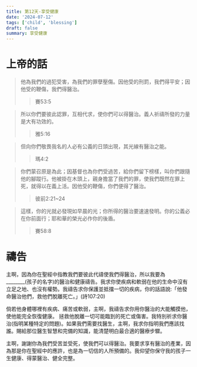 ```yaml
---
title: 第12天-享受健康
date: '2024-07-12'
tags: ['child', 'blessing']
draft: false
summary: 享受健康
---
```


# 上帝的話

> 他為我們的過犯受害，為我們的罪孽壓傷。因他受的刑罰，我們得平安；因他受的鞭傷，我們得醫治。
>> 賽53:5

> 所以你們要彼此認罪，互相代求，使你們可以得醫治。義人祈禱所發的力量是大有功效的。
>> 雅5:16

> 但向你們敬畏我名的人必有公義的日頭出現，其光線有醫治之能。
>> 瑪4:2

> 你們蒙召原是為此；因基督也為你們受過苦，給你們留下榜樣，叫你們跟隨他的腳蹤行。他被掛在木頭上，親身擔當了我們的罪，使我們既然在罪上死，就得以在義上活。因他受的鞭傷，你們便得了醫治。
>> 彼前2:21~24

> 這樣，你的光就必發現如早晨的光；你所得的醫治要速速發明。你的公義必在你前面行；耶和華的榮光必作你的後盾。
>> 賽58:8

# 禱告

主啊，因為你在聖經中指教我們要彼此代禱使我們得醫治，所以我要為________(孩子的名字)的醫治和健康禱告。我求你使疾病和軟弱在他的生命中沒有立足之地、也沒有權勢。我禱告求你保護並抵擋一切的疾病，你的話語說:「他發命醫治他們，救他們脫離死亡。」(詩107:20)

倘若他身體哪裡有疾病、痛苦或軟弱，主啊，我禱告求你用你醫治的大能觸摸他，使他能完全恢復健康。 拯救他脫離一切可能臨到的死亡或傷害。我特別祈求你醫治(指明某種特定的問題)。如果我們需要找醫生，主啊，我求你指明我們應該找誰。賜給那位醫生智慧和完備的知識，能清楚明白最合適的醫療步驟。

主啊，謝謝你為我們受苦並受死，使我們可以得醫治。我要求享有醫治的產業，因為那是你在聖經中的應許，也是為一切信的人所預備的。我仰望你保守我的孩子一生健康、得蒙醫治、健全完整。
